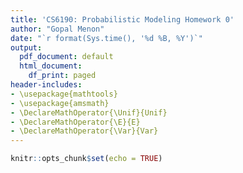 ```yaml
---
title: 'CS6190: Probabilistic Modeling Homework 0'
author: "Gopal Menon"
date: "`r format(Sys.time(), '%d %B, %Y')`"
output:
  pdf_document: default
  html_document:
    df_print: paged
header-includes:
- \usepackage{mathtools}
- \usepackage{amsmath}
- \DeclareMathOperator{\Unif}{Unif}
- \DeclareMathOperator{\E}{E}
- \DeclareMathOperator{\Var}{Var}
---
```


```r
knitr::opts_chunk$set(echo = TRUE)
```

\begin{enumerate}
\item Let $X$ and $Y$ be continuous real-valued random variables. Prove the following:
\begin{enumerate}
\item $E\left[ E\left[X|Y \right]\right] = E\left[ X\right]$

$$
\begin{aligned}
E\left[ E\left[X|Y \right]\right] &= \int_{-\infty}^{\infty}E\left[X|Y=y \right]p_Y(y)dy\\
&= \int_{-\infty}^{\infty}\int_{-\infty}^{\infty}x\;p_{X|Y=y}(x)dx\;p_Y(y)dy\\
&= \int_{-\infty}^{\infty}\int_{-\infty}^{\infty}x\;p_{X|Y=y}(x)p_Y(y)dxdy\\
&= \int_{-\infty}^{\infty}\int_{-\infty}^{\infty}x\;p_{XY}(x, y)dxdy\\
&= \int_{-\infty}^{\infty}x\int_{-\infty}^{\infty}p_{XY}(x, y)dy\;dx\\
&= \int_{-\infty}^{\infty}x\;p_X(x)dx\\
&= E\left[ X\right]
\end{aligned}
$$
Here $p_X(x)$, $p_Y(y)$ and $p_{X|Y=y}(x)$ are the probability density functions for $X$, $Y$, and the conditional probability of $X$ given the value of $Y$. $p_{XY}(x,y)$ is the joint probability distribution function of $X$ and $Y$. I needed to look up the proof \cite{conexp} as I was not aware that the first step shown above could be done and due to this, I was getting an extra $y$ in the final result. The result I got before I looked up the proof was $yE\left[ X \right]$.

\item $Var(X) = E\left[Var(X|Y) \right] + Var(E\left[ X|Y\right])$

$$
\begin{aligned}
E\left[Var(X|Y) \right] + Var(E\left[ X|Y\right]) &= E\left[ E\left[X^2|Y\right] - E\left[X|Y\right] E\left[X|Y\right] \right] \\ &+ E\left[ E\left[X|Y\right] E\left[X|Y\right]\right] - E\left[ E\left[ X|Y \right]\right]E\left[ E\left[ X|Y \right]\right]\\
&= E \left[ E \left[ X^2|Y\right] \right] - E\left[ E\left[X|Y\right] E\left[X|Y\right] \right]\\&+ E\left[ E\left[X|Y\right] E\left[X|Y\right]\right] - E\left[X\right]E\left[X\right]\\
&= E\left[X^2 \right] - E\left[X\right]E\left[X\right]\\
&= Var(X)
\end{aligned}
$$

Before I worked out the solution above, I was using the definition $Var(X) = E\left[X^2\right] - \mu_X^2$ and that did not help. After I realized that $\mu_X = E\left[X\right]$, the solution fell in place.
\end{enumerate}

\item Consider random variables $X$ and $Y$ with joint pdf
$$
    p(x,y)= 
\begin{dcases}
    x+y,& \text{for } 0\leq x \leq 1, \text{and } 0\leq y \leq 1\\
    0,              & \text{otherwise}
\end{dcases}
$$
\begin{enumerate}

\item What is the marginal pdf $p(x)$?
$$
\begin{aligned}
p(x) &=  \int_{-\infty}^{\infty}p(x,y)dy\\
&=\begin{dcases}
    \int_0^1(x+y)dy, \text{for } 0\leq x \leq 1\\
    0,               \text{otherwise}
\end{dcases}\\
&= \begin{dcases}
   \left(xy +\frac{1}{2}y^2 \right)\Big|_0^1, \text{for } 0\leq x \leq 1\\
    0,               \text{otherwise}
\end{dcases}\\
&=\begin{dcases}
    x+\frac{1}{2}, \text{for } 0\leq x \leq 1\\
    0,               \text{otherwise}
\end{dcases}\\
\end{aligned}
$$

\item What is the conditional pdf $p(y|x)$?

$$
\begin{aligned}
p(y|x) &= \frac{p(x,y)}{p(x)}\\
 &=\begin{dcases}
    \frac{x+y}{x+\frac{1}{2}}, \text{for } 0\leq x \leq 1, \text{and } 0\leq y \leq 1\\
    0,               \text{otherwise}
\end{dcases}
\end{aligned}
$$

\item What is the conditional expectation $E\left[Y|X\right]$?
$$
\begin{aligned}
E\left[Y|X\right] &= \int_{-\infty}^{\infty}p_{Y|X}(y)dy\\
 &=\begin{dcases}
    \int_{0}^{1}\frac{x+y}{x+\frac{1}{2}}dy, \text{for } 0\leq x \leq 1\\
    0,               \text{otherwise}
\end{dcases}\\
 &=\begin{dcases}
    \frac{xy+\frac{1}{2}y^2}{x+\frac{1}{2}}\Big|_0^1, \text{for } 0\leq x \leq 1\\
    0,               \text{otherwise}
\end{dcases}\\
 &=\begin{dcases}
    \frac{x+\frac{1}{2}}{x+\frac{1}{2}}, \text{for } 0\leq x \leq 1\\
    0,               \text{otherwise}
\end{dcases}\\
 &=\begin{dcases}
    1, \text{for } 0\leq x \leq 1\\
    0,               \text{otherwise}
\end{dcases}
\end{aligned}
$$
\item What is the covariance $Cov(X,Y)$?

$$
\begin{aligned}
Cov(X,Y) &= E\left[XY\right] - E\left[X\right]E\left[Y\right]\\\\
E\left[XY\right] &= \int_{-\infty}^{\infty}\int_{-\infty}^{\infty}xyp(x,y)dxdy\\
&= \int_{-\infty}^{\infty}x\int_{-\infty}^{\infty}yp(x,y)dydx\\
\end{aligned}
$$
$$
\begin{aligned}
\int_{-\infty}^{\infty}yp(x,y)dy &= \begin{dcases}
      \int_0^1 y(x+y)dy, \text{for } 0\leq x \leq 1, \text{and } 0\leq y \leq 1\\
    0,               \text{otherwise}
\end{dcases}\\
&= \begin{dcases}
      \int_0^1 (xy+y^2)dy, \text{for } 0\leq x \leq 1, \text{and } 0\leq y \leq 1\\
    0,               \text{otherwise}
\end{dcases}\\
&= \begin{dcases}
      \frac{1}{2}xy^2+\frac{1}{3}y^3\Big|_0^1, \text{for } 0\leq x \leq 1, \text{and } 0\leq y \leq 1\\
    0,               \text{otherwise}
\end{dcases}\\
&= \begin{dcases}
      \frac{1}{2}x+\frac{1}{3}, \text{for } 0\leq x \leq 1, \text{and } 0\leq y \leq 1\\
    0,               \text{otherwise}
\end{dcases}\\
\end{aligned}
$$
$$
\begin{aligned}
\int_{-\infty}^{\infty}x\int_{-\infty}^{\infty}yp(x,y)dydx &= \begin{dcases}
      \int_0^1 x\left(\frac{1}{2}x+\frac{1}{3}\right)dx, \text{for } 0\leq x \leq 1, \text{and } 0\leq y \leq 1\\
    0,               \text{otherwise}
\end{dcases}\\
&= \begin{dcases}
      \int_0^1 \left(\frac{1}{2}x^2+\frac{1}{3}x\right)dx, \text{for } 0\leq x \leq 1, \text{and } 0\leq y \leq 1\\
    0,               \text{otherwise}
\end{dcases}\\
&= \begin{dcases}
      \left(\frac{1}{2}\frac{1}{3}x^3+\frac{1}{3}\frac{1}{2}x^2\right)\Big|_0^1, \text{for } 0\leq x \leq 1, \text{and } 0\leq y \leq 1\\
    0,               \text{otherwise}
\end{dcases}\\
&= \begin{dcases}
      \left(\frac{1}{6}+\frac{1}{6}\right), \text{for } 0\leq x \leq 1, \text{and } 0\leq y \leq 1\\
    0,               \text{otherwise}
\end{dcases}\\
&= \begin{dcases}
      \frac{1}{3}, \text{for } 0\leq x \leq 1, \text{and } 0\leq y \leq 1\\
    0,               \text{otherwise}
\end{dcases}\\
&= E\left[XY\right]\\
\end{aligned}
$$
$$
\begin{aligned}
E\left[X\right] &= \int_{-\infty}^{\infty}xp(x)dx\\
&= \begin{dcases}
      \int_{-\infty}^{\infty}x \left(x+\frac{1}{2}\right)dx, \text{for } 0\leq x \leq 1, \text{and } 0\leq y \leq 1\\
    0,               \text{otherwise}
\end{dcases}\\
&= \begin{dcases}
      \int_{-\infty}^{\infty} \left(x^2+\frac{1}{2}x\right)dx, \text{for } 0\leq x \leq 1, \text{and } 0\leq y \leq 1\\
    0,               \text{otherwise}
\end{dcases}\\
&= \begin{dcases}
      \left(\frac{1}{3}x^3 +\frac{1}{2}\frac{1}{2}x^2\right)\Big|_0^1, \text{for } 0\leq x \leq 1, \text{and } 0\leq y \leq 1\\
    0,               \text{otherwise}
\end{dcases}\\
&= \begin{dcases}
      \frac{1}{3} +\frac{1}{4}, \text{for } 0\leq x \leq 1, \text{and } 0\leq y \leq 1\\
    0,               \text{otherwise}
\end{dcases}\\
&= \begin{dcases}
      \frac{7}{12}, \text{for } 0\leq x \leq 1, \text{and } 0\leq y \leq 1\\
    0,               \text{otherwise}
\end{dcases}\\
\end{aligned}
$$
$$
\begin{aligned}
p(y) &= \int_{-\infty}^{\infty}p(x,y)dx\\
&=\begin{dcases}
    \int_0^1(x+y)dx, \text{for } 0\leq x \leq 1, \text{and } 0\leq y \leq 1\\
    0,               \text{otherwise}
\end{dcases}\\
&= \begin{dcases}
   \left(\frac{1}{2}x^2 + yx\right)\Big|_0^1, \text{for } 0\leq x \leq 1, \text{and } 0\leq y \leq 1\\
    0,               \text{otherwise}
\end{dcases}\\
&=\begin{dcases}
    y+\frac{1}{2}, \text{for } 0\leq x \leq 1, \text{and } 0\leq y \leq 1\\
    0,               \text{otherwise}
\end{dcases}\\\end{aligned}
$$

$$
\begin{aligned}
E\left[Y\right] &= \int_{-\infty}^{\infty}yp(y)dy\\
&= \begin{dcases}
      \int_{-\infty}^{\infty}y \left(y+\frac{1}{2}\right)dy, \text{for } 0\leq x \leq 1, \text{and } 0\leq y \leq 1\\
    0,               \text{otherwise}
\end{dcases}\\
&= \begin{dcases}
      \int_{-\infty}^{\infty} \left(y^2+\frac{1}{2}y\right)dy, \text{for } 0\leq x \leq 1, \text{and } 0\leq y \leq 1\\
    0,               \text{otherwise}
\end{dcases}\\
&= \begin{dcases}
      \left(\frac{1}{3}y^3 +\frac{1}{2}\frac{1}{2}y^2\right)\Big|_0^1, \text{for } 0\leq x \leq 1, \text{and } 0\leq y \leq 1\\
    0,               \text{otherwise}
\end{dcases}\\
&= \begin{dcases}
      \frac{1}{3} +\frac{1}{4}, \text{for } 0\leq x \leq 1, \text{and } 0\leq y \leq 1\\
    0,               \text{otherwise}
\end{dcases}\\
&= \begin{dcases}
      \frac{7}{12}, \text{for } 0\leq x \leq 1, \text{and } 0\leq y \leq 1\\
    0,               \text{otherwise}
\end{dcases}\\
\end{aligned}\\
$$
$$
\begin{aligned}
Cov(X,Y) &= E\left[XY\right] - E\left[X\right]E\left[Y\right]\\
&= \begin{dcases}
      \frac{1}{3} - \frac{7}{12}\frac{7}{12}, \text{for } 0\leq x \leq 1, \text{and } 0\leq y \leq 1\\
    0,               \text{otherwise}
\end{dcases}\\
&= \begin{dcases}
      \frac{48}{144} - \frac{49}{144}, \text{for } 0\leq x \leq 1, \text{and } 0\leq y \leq 1\\
    0,               \text{otherwise}
\end{dcases}\\
&= \begin{dcases}
     -\frac{1}{144}, \text{for } 0\leq x \leq 1, \text{and } 0\leq y \leq 1\\
    0,               \text{otherwise}
\end{dcases}\\
\end{aligned}
$$

\end{enumerate}

\item Let $X \sim Exp(\lambda)$, i.e., the exponential distribution with pdf $p(x) = \lambda exp(-\lambda x)$. Let $Y = \sqrt{X}$.

\begin{enumerate}

\item What is the density function $p(y)$?

$$
\begin{aligned}
Y&=\sqrt{X}\\
f(x) &= \sqrt{x}\\
f^{-1}(y) &= y^2\\
p(y) &= \left | \frac{d}{dy}(f^{-1}(y)) \right |p(f^{-1}(y))\\
&= \left | \frac{d}{dy}y^2 \right |p(y^2)\\
&= \begin{dcases}
     2y\lambda exp(-\lambda y^2), \text{for } y \geq 0\\
    0,               \text{otherwise}
\end{dcases}\\
\end{aligned}
$$

\item What is the cdf, $F(y) = P(Y \leq y)$? Verify that $F(0) = 0$ and $F(\infty) = 1$.

The cdf can be found by integrating the pdf.
$$
\begin{aligned}
F(y) &= P(Y \leq y) = \int_0^y 2y \lambda exp(-\lambda y^2)dy\\
\text{Substituting } u &= -\lambda y^2 \text{, we get } dy = -\frac{1}{2 \lambda y}du\\
\int 2y \lambda exp(-\lambda y^2)dy &= \int 2y \lambda exp(u) \times -\frac{1}{2 \lambda y}du\\
&= -\int exp(u) du\\
&= -exp(u)\\
&= -exp(-\lambda y^2)\\
F(y) &= -exp(-\lambda y^2)\Big|_0^y\\
&=-exp(-\lambda y^2) - (-exp(-\lambda 0^2))\\
&=-exp(-\lambda y^2) + 1\\
&= 1-exp(-\lambda y^2)\\
F(0)&=1-exp(-\lambda 0^2)\\
&= 1-1\\
&=0\\
F(\infty)&= 1-exp(-\infty)\\
&=1-0\\
&= 1
\end{aligned}
$$
\item What is the quantile function $F^{-1}$?

If $q_p$ is the quantile value given by the quantile function $F^{-1}(q_p)$, based on the cdf above:

$$
\begin{aligned}
q_p &=1-exp(-\lambda {(F^{-1}(q_p))}^2)\\
exp(-\lambda {(F^{-1}(q_p))}^2) &= 1-q_p\\
-\lambda {(F^{-1}(q_p))}^2 &= \ln(1-q_p)\\
{(F^{-1}(q_p))}^2 &= \frac{-1}{\lambda}\ln(1-q_p)\\
F^{-1}(q_p) &= \sqrt{\frac{-1}{\lambda}\ln(1-q_p)}
\end{aligned}
$$

\item Compute the mean, $E[Y]$, and variance, $Var(Y)$. \textbf{Hint:} Use integration by parts.

$$
\begin{aligned}
E\left[Y\right] &= \int_{-\infty}^{\infty} y p(y) dy\\
&= \int_{0}^{\infty} 2y^2 \lambda exp(-\lambda y^2)dy = \int_{0}^{\infty} x^{\frac{1}{2}}\lambda exp(-\lambda x)\\
\end{aligned}\\
$$
$$
\begin{aligned}
Var(Y) &= E\left[Y^2\right] - E\left[Y\right]E\left[Y\right]\\
\end{aligned}
$$
\end{enumerate}

\item Given a realization $y_1, y_2, \ldots, y_n$ from your random variable $Y$
in the previous problem, what is the maximum likelihood estimate for $\lambda$?

The likelihood function will be
$$
\begin{aligned}
\mathcal{L}(\lambda) &= p_{Y_1, \ldots, Y_n}(y_1, y_2, \ldots, y_n; \lambda)\\
&= \prod_{i=1}^n p_{Y_i}(y_i; \lambda), 
  &\text{assuming $Y_i$ are independently distributed}\\
&= \prod_{i=1}^n \left(2y\lambda exp(-\lambda y_i^2) \right)\\
\ln(\mathcal{L}(\lambda)) = \ell(\lambda) &= \sum_{i=1}^n \ln\left(2y_i\lambda exp(-\lambda y_i^2) \right)\\
&= \sum_{i=1}^n \ln(2y_i) + \sum_{i=1}^n \ln(\lambda) - \sum_{i=1}^n \lambda y_i^2\\
\end{aligned}
$$
In order to find the maximum likelihood, we can find the maximum log likelihood since log is a monotonously increasing function. The first term above is a constant and we can find the maximum likelihood by setting the derivative with respect to $\lambda$ of the log likelihood to zero.
$$
\begin{aligned}
\frac{d \ell(\lambda)}{d\lambda} &= \frac{d \sum_{i=1}^n \ln(2y_i)}{d\lambda} + \frac{d \sum_{i=1}^n \ln(\lambda)}{d\lambda} - \frac{d \sum_{i=1}^n \lambda y_i^2}{d\lambda}\\
&= 0 + n\frac{d\ \ln(\lambda)}{d\lambda} - \sum_{i=1}^n y_i^2 \sum_{i=1}^n \frac{d\lambda}{d\lambda}\\
&= n\frac{1}{\lambda} - \sum_{i=1}^n y_i^2 = 0\\
\frac{n}{\lambda} &= \sum_{i=1}^ny_i^2\\
\lambda &= \frac{n}{\sum_{i=1}^ny_i^2}, 
  &\text{which is the maximum likely estimate for $\lambda$.}
\end{aligned}
$$

\end{enumerate}
\section*{R Coding Part}
\begin{enumerate}
\setcounter{enumi}{3}

\item Recall that if $F$ is a cdf and $U \sim \Unif(0,1)$, then $Y = F^{-1}(U)$
will be a random variable with cdf $F$. Write a function that uses this method
to generate $n$ random numbers from the distribution of $Y$ in Problem 3 above
($n$ and $\lambda$ should be parameters to the function).\\ {\bf Hint:} Look at
the {\tt runif} function in R for simulating uniform random varibles.

\begin{enumerate}
\item Generate 10,000 realizations of the random variable $Y$ with $\lambda = 2$.


\item Plot a histogram of these numbers, using the {\tt hist} function with
option {\tt freq = FALSE}.

\item Use the {\tt lines} command to plot the pdf of $Y$ on top.
\item Compute the sample mean and variance of your 10,000 realizations. Do they
roughly match the values for $\E[Y]$ and $\Var(Y)$ you calculated above?
\end{enumerate}

\item Now generate 20 realizations from $Y$ with $\lambda = 2$. Plot the log
likelihood function for this data. Plot a vertical line at the maximum
likelihood estimate for lambda (using the equation you got in Problem 3).

\end{enumerate}
\begin{thebibliography}{9}
 
\bibitem{conexp} 
\textit{Conditional Expectation}, www.statlect.com/fundamentals-of-probability/conditional-expectation.
 
\end{thebibliography}

